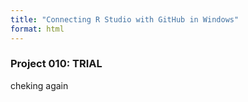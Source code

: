 ```yaml
---
title: "Connecting R Studio with GitHub in Windows"
format: html
---
```


### Project 010: **TRIAL**

cheking again
